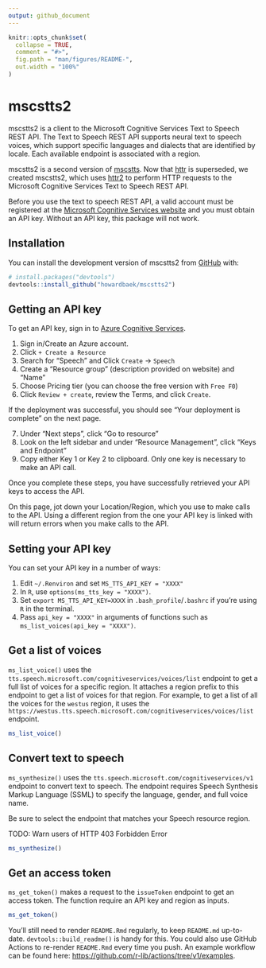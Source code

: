 ```yaml
---
output: github_document
---
```


<!-- README.md is generated from README.Rmd. Please edit that file -->

```r
knitr::opts_chunk$set(
  collapse = TRUE,
  comment = "#>",
  fig.path = "man/figures/README-",
  out.width = "100%"
)
```

# mscstts2

<!-- badges: start -->
<!-- badges: end -->

mscstts2 is a client to the Microsoft Cognitive Services Text to Speech REST API. The Text to Speech REST API supports neural text to speech voices, which support specific languages and dialects that are identified by locale. Each available endpoint is associated with a region.

mscstts2 is a second version of [mscstts](https://github.com/muschellij2/mscstts). Now that [httr](https://httr.r-lib.org/#status) is superseded, we created mscstts2, which uses [httr2](https://httr2.r-lib.org/) to perform HTTP requests to the Microsoft Cognitive Services Text to Speech REST API.

Before you use the text to speech REST API, a valid account must be registered at the [Microsoft Cognitive Services website](https://azure.microsoft.com/en-us/free/cognitive-services/) and you must obtain an API key. Without an API key, this package will not work. 

## Installation

You can install the development version of mscstts2 from [GitHub](https://github.com/) with:

``` r
# install.packages("devtools")
devtools::install_github("howardbaek/mscstts2")
```

## Getting an API key

To get an API key, sign in to [Azure Cognitive Services](https://azure.microsoft.com/en-us/free/cognitive-services/). 

1. Sign in/Create an Azure account.
2. Click `+ Create a Resource`
3. Search for "Speech" and Click `Create` -> `Speech`
4. Create a "Resource group" (description provided on website) and "Name"
5. Choose Pricing tier (you can choose the free version with `Free F0`)
6. Click `Review + create`, review the Terms, and click `Create`.  

If the deployment was successful, you should see "Your deployment is complete" on the next page.

7. Under "Next steps", click "Go to resource"
8. Look on the left sidebar and under "Resource Management", click "Keys and Endpoint"
9. Copy either Key 1 or Key 2 to clipboard. Only one key is necessary to make an API call.

Once you complete these steps, you have successfully retrieved your API keys to access the API. 

On this page, jot down your Location/Region, which you use to make calls to the API. Using a different region from the one your API key is linked with will return errors when you make calls to the API.


## Setting your API key

You can set your API key in a number of ways:

1. Edit `~/.Renviron` and set `MS_TTS_API_KEY = "XXXX"`
2. In `R`, use `options(ms_tts_key = "XXXX")`.
3. Set `export MS_TTS_API_KEY=XXXX` in `.bash_profile`/`.bashrc` if you're using `R` in the terminal.
4. Pass `api_key = "XXXX"` in arguments of functions such as `ms_list_voices(api_key = "XXXX")`.


## Get a list of voices

`ms_list_voice()` uses the `tts.speech.microsoft.com/cognitiveservices/voices/list` endpoint to get a full list of voices for a specific region. It attaches a region prefix to this endpoint to get a list of voices for that region. For example, to get a list of all the voices for the `westus` region, it uses the `https://westus.tts.speech.microsoft.com/cognitiveservices/voices/list` endpoint.


```r
ms_list_voice()
```


## Convert text to speech

`ms_synthesize()` uses the `tts.speech.microsoft.com/cognitiveservices/v1` endpoint to convert text to speech. The endpoint requires Speech Synthesis Markup Language (SSML) to specify the language, gender, and full voice name. 

Be sure to select the endpoint that matches your Speech resource region.

TODO: Warn users of HTTP 403 Forbidden Error

```r
ms_synthesize()
```


## Get an access token

`ms_get_token()` makes a request to the `issueToken` endpoint to get an access token. The function require an API key and region as inputs.


```r
ms_get_token()
```



You'll still need to render `README.Rmd` regularly, to keep `README.md` up-to-date. `devtools::build_readme()` is handy for this. You could also use GitHub Actions to re-render `README.Rmd` every time you push. An example workflow can be found here: <https://github.com/r-lib/actions/tree/v1/examples>.
